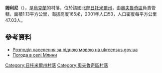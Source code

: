 {{coord|51|8|21|N|28|39|35|E|scale:30000|display=title}}

'''姆利尼'''（{{lang-uk|Млини}}），是[[烏克蘭|烏克蘭]]的村落，位於該國北部[[日托米爾州|日托米爾州]]，由[[奧夫魯奇區|奧夫魯奇區]]負責管轄，面積1.13平方公里，海拔高度165米，2001年人口53，人口密度每平方公里47.03人。

==參考資料==
*[https://web.archive.org/web/20140731182036/http://database.ukrcensus.gov.ua/Mult/Database/Census/databasetree_uk.asp Розподіл населення за рідною мовою на ukrcensus.gov.ua]
* [http://weather.in.ua/ua/zhitomirskaja/16089 Погода в селі Млини]{{Wayback|url=http://weather.in.ua/ua/zhitomirskaja/16089 |date=20111219143711 }}

{{DEFAULTSORT:Млини}}
[[Category:日托米爾州村落|Category:日托米爾州村落]]
[[Category:奧夫魯奇區村落|Category:奧夫魯奇區村落]]


{{Zhytomyr-geo-stub}}